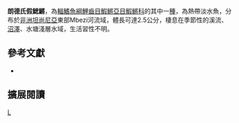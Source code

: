 {{Speciesbox 
| taxon = Nothobranchius ruudwildekampi
| status = NE
| status_system = IUCN3.1
| authority =  [[Costa|Costa]], 2009
| synonyms = 
}}
'''朗德氏假鰓鱂'''，為[[輻鰭魚綱|輻鰭魚綱]][[鯉齒目|鯉齒目]][[鰕鱂亞目|鰕鱂亞目]][[鰕鱂科|鰕鱂科]]的其中一[[種|種]]，為熱帶淡水魚，分布於[[非洲|非洲]][[坦尚尼亞|坦尚尼亞]]東部Mbezi河流域，體長可達2.5公分，棲息在季節性的溪流、[[沼澤|沼澤]]、水塘淺層水域，生活習性不明。
== 參考文獻 ==
*{{FishBase_species|genus=Nothobranchius|species=ruudwildekampi|year=2014|month=8}}

== 擴展閱讀 ==
{{refbegin}}
{{wikispecies-inline|Nothobranchius ruudwildekampi|朗德氏假鰓鱂}}
{{refend}}
{{Taxonbar|from=Q5787784}}

[[Category:假鰓鱂屬|L]]


{{魚類小作品}}